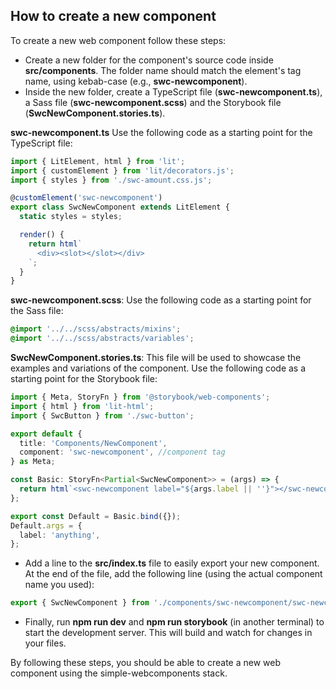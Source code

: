 
<Meta title="Guides/How to create a new component" />

## **How to create a new component**

To create a new web component follow these steps:

*   Create a new folder for the component's source code inside **src/components**. The folder name should match the element's tag name, using kebab-case (e.g., **swc-newcomponent**).
*   Inside the new folder, create a TypeScript file (**swc-newcomponent.ts**), a Sass file (**swc-newcomponent.scss**) and the Storybook file (**SwcNewComponent.stories.ts**).

**swc-newcomponent.ts**
Use the following code as a starting point for the TypeScript file:

```typescript
import { LitElement, html } from 'lit';
import { customElement } from 'lit/decorators.js';
import { styles } from './swc-amount.css.js';

@customElement('swc-newcomponent')
export class SwcNewComponent extends LitElement {
  static styles = styles;

  render() {
    return html`
      <div><slot></slot></div>
    `;
  }
}
```
**swc-newcomponent.scss**:
Use the following code as a starting point for the Sass file:

```scss
@import '../../scss/abstracts/mixins';
@import '../../scss/abstracts/variables';
```

**SwcNewComponent.stories.ts**:
This file will be used to showcase the examples and variations of the component.
Use the following code as a starting point for the Storybook file:

```typescript
import { Meta, StoryFn } from '@storybook/web-components';
import { html } from 'lit-html';
import { SwcButton } from './swc-button';

export default {
  title: 'Components/NewComponent',
  component: 'swc-newcomponent', //component tag
} as Meta;

const Basic: StoryFn<Partial<SwcNewComponent>> = (args) => {
  return html`<swc-newcomponent label="${args.label || ''}"></swc-newcomponent>`;
};

export const Default = Basic.bind({});
Default.args = {
  label: 'anything',
};
```

*   Add a line to the **src/index.ts** file to easily export your new component. At the end of the file, add the following line (using the actual component name you used):

```typescript
export { SwcNewComponent } from './components/swc-newcomponent/swc-newcomponent';
```

*   Finally, run **npm run dev** and **npm run storybook** (in another terminal) to start the development server. This will build and watch for changes in your files.

By following these steps, you should be able to create a new web component using the simple-webcomponents stack.
